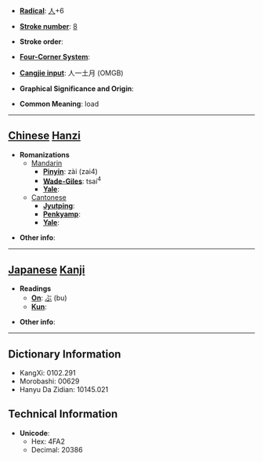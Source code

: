 * '''[[Wiktionary:Chinese radical index| Radical]]''': [[Wiktionary:Chinese radical index 人|人]]+6

* '''[[Wiktionary:Chinese total strokes index|Stroke number]]''': [[Wiktionary:Chinese total strokes index 8|8]]

* '''Stroke order''': 

* '''[[Wiktionary:Chinese four corner index|Four-Corner System]]''': 

* '''[[Wiktionary:Chinese Cangjie index|Cangjie input]]''': 人一土月 (OMGB)

* '''Graphical Significance and Origin''': 

* '''Common Meaning''': load

----

== [[Chinese]] [[Hanzi]] ==

* '''Romanizations'''
** [[Mandarin]]
*** '''[[Pinyin]]''': zài (zai4)
*** '''[[Wade-Giles]]''': tsai<sup>4</sup>
*** '''[[Yale]]''': 
**[[Cantonese]]
***'''[[Jyutping]]''':
***'''[[Penkyamp]]''': 
***'''[[Yale]]''': 

* '''Other info''': 

----

== [[Japanese]] [[Kanji]] ==

* '''Readings'''
** '''[[On]]''': [[ぶ]] (bu)
** '''[[Kun]]''': 

* '''Other info''':  

----

== Dictionary Information ==

* KangXi: 0102.291
* Morobashi: 00629
* Hanyu Da Zidian: 10145.021

== Technical Information ==

* '''Unicode''':
** Hex: 4FA2
** Decimal: 20386